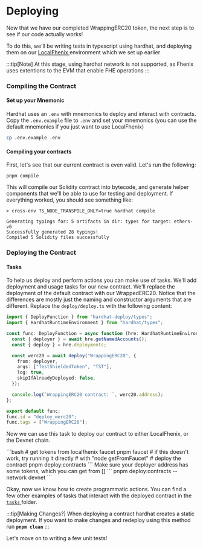 
# Deploying

Now that we have our completed WrappingERC20 token, the next step is to see if our code actually works!

To do this, we'll be writing tests in typescript using hardhat, and deploying them on our [LocalFhenix ](../../../devdocs/Setting%20Up%20Your%20Encvironment/Hardhat.md) environment which we set up earlier

:::tip[Note]
At this stage, using hardhat network is not supported, as Fhenix uses extentions to the EVM that enable FHE operations
:::

### Compiling the Contract

#### Set up your Mnemonic

Hardhat uses an `.env` with mnemonics to deploy and interact with contracts. Copy the `.env.example` file to `.env` and set your mnemonics (you can use the default mnemonics if you just want to use LocalFhenix)

```bash
cp .env.example .env
```

#### Compiling your contracts

First, let's see that our current contract is even valid. Let's run the following:

```
pnpm compile
```

This will compile our Solidity contract into bytecode, and generate helper components that we'll be able to use for testing and deployment. If everything worked, you should see something like:

```
> cross-env TS_NODE_TRANSPILE_ONLY=true hardhat compile

Generating typings for: 5 artifacts in dir: types for target: ethers-v6
Successfully generated 28 typings!
Compiled 5 Solidity files successfully
```

### Deploying the Contract

#### Tasks

To help us deploy and perform actions you can make use of tasks. We'll add deployment and usage tasks for our new contract. We'll replace the deployment of the default contract with our WrappedERC20. Notice that the differences are mostly just the naming and constructor arguments that are different. Replace the `deploy/deploy.ts` with the following content:

```typescript
import { DeployFunction } from "hardhat-deploy/types";
import { HardhatRuntimeEnvironment } from "hardhat/types";

const func: DeployFunction = async function (hre: HardhatRuntimeEnvironment) {
  const { deployer } = await hre.getNamedAccounts();
  const { deploy } = hre.deployments;

  const werc20 = await deploy("WrappingERC20", {
    from: deployer,
    args: ["TestShieldedToken", "TST"],
    log: true,
    skipIfAlreadyDeployed: false,
  });

  console.log(`WrappingERC20 contract: `, werc20.address);
};

export default func;
func.id = "deploy_werc20";
func.tags = ["WrappingERC20"];
```

Now we can use this task to deploy our contract to either LocalFhenix, or the Devnet chain.


<Tabs>
  <TabItem value="localfhenix" label="LocalFhenix" default>
    ```bash
# get tokens from localfhenix faucet
pnpm faucet
# if this doesn't work, try running it directly
# with "node getFromFaucet"
# deploy the contract
pnpm deploy:contracts
```
  </TabItem>
  <TabItem value="fhenix-frontier" label="Fhenix Frontier">
    Make sure your deployer address has some tokens, which you can get from []
```
pnpm deploy:contracts --network devnet
```
  </TabItem>
</Tabs>

Okay, now we know how to create programmatic actions. You can find a few other examples of tasks that interact with the deployed contract in the [`tasks` ](https://github.com/FhenixProtocol/werc20-example/tree/main/tasks)folder.



:::tip[Making Changes?]
When deploying a contract hardhat creates a static deployment. If you want to make changes and redeploy using this method run **`pnpm clean`**
:::

Let's move on to writing a few unit tests!
